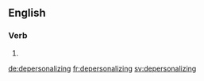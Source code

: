 
==English==

===Verb===
{{head|en|present participle}}

# {{present participle of|depersonalize|lang=en|nocat=1}}

[[de:depersonalizing]]
[[fr:depersonalizing]]
[[sv:depersonalizing]]